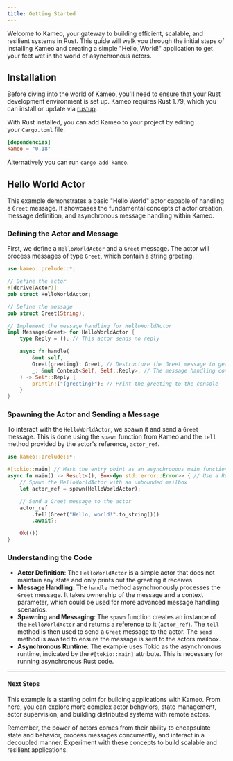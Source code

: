 ```yaml
---
title: Getting Started
---
```


Welcome to Kameo, your gateway to building efficient, scalable, and resilient systems in Rust. This guide will walk you through the initial steps of installing Kameo and creating a simple "Hello, World!" application to get your feet wet in the world of asynchronous actors.

## Installation

Before diving into the world of Kameo, you'll need to ensure that your Rust development environment is set up. Kameo requires Rust 1.79, which you can install or update via [rustup](https://rustup.rs/).

With Rust installed, you can add Kameo to your project by editing your `Cargo.toml` file:

```toml
[dependencies]
kameo = "0.18"
```

Alternatively you can run `cargo add kameo`.

## Hello World Actor

This example demonstrates a basic "Hello World" actor capable of handling a `Greet` message. It showcases the fundamental concepts of actor creation, message definition, and asynchronous message handling within Kameo.

### Defining the Actor and Message

First, we define a `HelloWorldActor` and a `Greet` message. The actor will process messages of type `Greet`, which contain a string greeting.

```rust
use kameo::prelude::*;

// Define the actor
#[derive(Actor)]
pub struct HelloWorldActor;

// Define the message
pub struct Greet(String);

// Implement the message handling for HelloWorldActor
impl Message<Greet> for HelloWorldActor {
    type Reply = (); // This actor sends no reply

    async fn handle(
        &mut self,
        Greet(greeting): Greet, // Destructure the Greet message to get the greeting string
        _: &mut Context<Self, Self::Reply>, // The message handling context
    ) -> Self::Reply {
        println!("{greeting}"); // Print the greeting to the console
    }
}
```

### Spawning the Actor and Sending a Message

To interact with the `HelloWorldActor`, we spawn it and send a `Greet` message. This is done using the `spawn` function from Kameo and the `tell` method provided by the actor's reference, `actor_ref`.

```rust
use kameo::prelude::*;

#[tokio::main] // Mark the entry point as an asynchronous main function
async fn main() -> Result<(), Box<dyn std::error::Error>> { // Use a Result return type for error handling
    // Spawn the HelloWorldActor with an unbounded mailbox
    let actor_ref = spawn(HelloWorldActor);

    // Send a Greet message to the actor
    actor_ref
        .tell(Greet("Hello, world!".to_string()))
        .await?;

    Ok(())
}
```

### Understanding the Code

- **Actor Definition**: The `HelloWorldActor` is a simple actor that does not maintain any state and only prints out the greeting it receives.
- **Message Handling**: The `handle` method asynchronously processes the `Greet` message. It takes ownership of the message and a context parameter, which could be used for more advanced message handling scenarios.
- **Spawning and Messaging**: The `spawn` function creates an instance of the `HelloWorldActor` and returns a reference to it (`actor_ref`). The `tell` method is then used to send a `Greet` message to the actor. The `send` method is awaited to ensure the message is sent to the actors mailbox.
- **Asynchronous Runtime**: The example uses Tokio as the asynchronous runtime, indicated by the `#[tokio::main]` attribute. This is necessary for running asynchronous Rust code.

---

#### Next Steps

This example is a starting point for building applications with Kameo. From here, you can explore more complex actor behaviors, state management, actor supervision, and building distributed systems with remote actors.

Remember, the power of actors comes from their ability to encapsulate state and behavior, process messages concurrently, and interact in a decoupled manner. Experiment with these concepts to build scalable and resilient applications.
